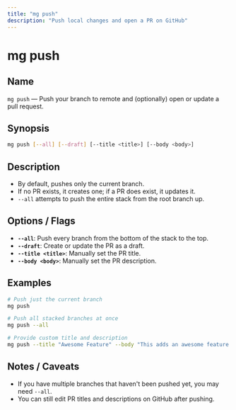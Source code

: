 ```yaml
---
title: "mg push"
description: "Push local changes and open a PR on GitHub"
---
```


# mg push

## Name

`mg push` — Push your branch to remote and (optionally) open or update a pull request.

## Synopsis

```bash
mg push [--all] [--draft] [--title <title>] [--body <body>]
```

## Description

- By default, pushes only the current branch.
- If no PR exists, it creates one; if a PR does exist, it updates it.
- `--all` attempts to push the entire stack from the root branch up.

## Options / Flags

- **`--all`**: Push every branch from the bottom of the stack to the top.
- **`--draft`**: Create or update the PR as a draft.
- **`--title <title>`**: Manually set the PR title.
- **`--body <body>`**: Manually set the PR description.

## Examples

```bash
# Push just the current branch
mg push

# Push all stacked branches at once
mg push --all

# Provide custom title and description
mg push --title "Awesome Feature" --body "This adds an awesome feature!"
```

## Notes / Caveats

- If you have multiple branches that haven't been pushed yet, you may need `--all`.
- You can still edit PR titles and descriptions on GitHub after pushing.
